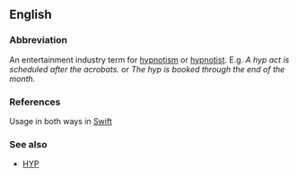 ==English==

===Abbreviation===
An entertainment industry term for [[hypnotism]] or [[hypnotist]].  E.g. ''A hyp act is scheduled after the acrobats.'' or ''The hyp is booked through the end of the month.''

===References===
Usage in both ways in [http://www.randi.org/jr/013004andr.html Swift]

===See also===
*[[HYP]]
